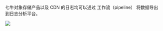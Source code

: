 七牛对象存储产品以及 CDN 的日志均可以通过 工作流（pipeline） 将数据导出到日志分析平台。

![](https://pandora-kibana.qiniu.com/CDNcollect.png)